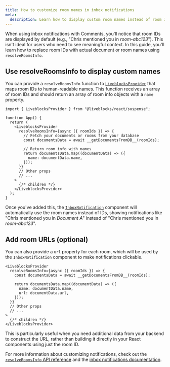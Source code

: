 ```yaml
---
title: How to customize room names in inbox notifications
meta:
  description: Learn how to display custom room names instead of room IDs in inbox notifications using resolveRoomsInfo.
---
```


When using inbox notifications with Comments, you'll notice that room IDs are displayed by default (e.g., "Chris mentioned you in _room-abc123_"). This isn't ideal for users who need to see meaningful context. In this guide, you'll learn how to replace room IDs with actual document or room names using `resolveRoomsInfo`.

## Use resolveRoomsInfo to display custom names

You can provide a `resolveRoomsInfo` function to [`LiveblocksProvider`](/docs/api-reference/liveblocks-react#LiveblocksProvider) that maps room IDs to human-readable names. This function receives an array of room IDs and should return an array of room info objects with a `name` property.

```tsx
import { LiveblocksProvider } from "@liveblocks/react/suspense";

function App() {
  return (
    <LiveblocksProvider
      resolveRoomsInfo={async ({ roomIds }) => {
        // Fetch your documents or rooms from your database
        const documentsData = await __getDocumentsFromDB__(roomIds);

        // Return room info with names
        return documentsData.map((documentData) => ({
          name: documentData.name,
        }));
      }}
      // Other props
      // ...
    >
      {/* children */}
    </LiveblocksProvider>
  );
}
```

Once you've added this, the [`InboxNotification`](/docs/api-reference/liveblocks-react-ui#InboxNotification) component will automatically use the room names instead of IDs, showing notifications like "Chris mentioned you in _Document A_" instead of "Chris mentioned you in _room-abc123_".

## Add room URLs (optional)

You can also provide a `url` property for each room, which will be used by the `InboxNotification` component to make notifications clickable.

```tsx
<LiveblocksProvider
  resolveRoomsInfo={async ({ roomIds }) => {
    const documentsData = await __getDocumentsFromDB__(roomIds);

    return documentsData.map((documentData) => ({
      name: documentData.name,
      url: documentData.url,
    }));
  }}
  // Other props
  // ...
>
  {/* children */}
</LiveblocksProvider>
```

This is particularly useful when you need additional data from your backend to construct the URL, rather than building it directly in your React components using just the room ID.

For more information about customizing notifications, check out the [`resolveRoomsInfo` API reference](/docs/api-reference/liveblocks-react#LiveblocksProviderResolveRoomsInfo) and the [inbox notifications documentation](/docs/ready-made-features/comments/email-notifications).
